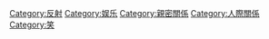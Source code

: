 [[Category:反射|Category:反射]]
[[Category:娱乐|Category:娱乐]]
[[Category:親密關係|Category:親密關係]]
[[Category:人際關係|Category:人際關係]]
[[Category:笑|Category:笑]]
